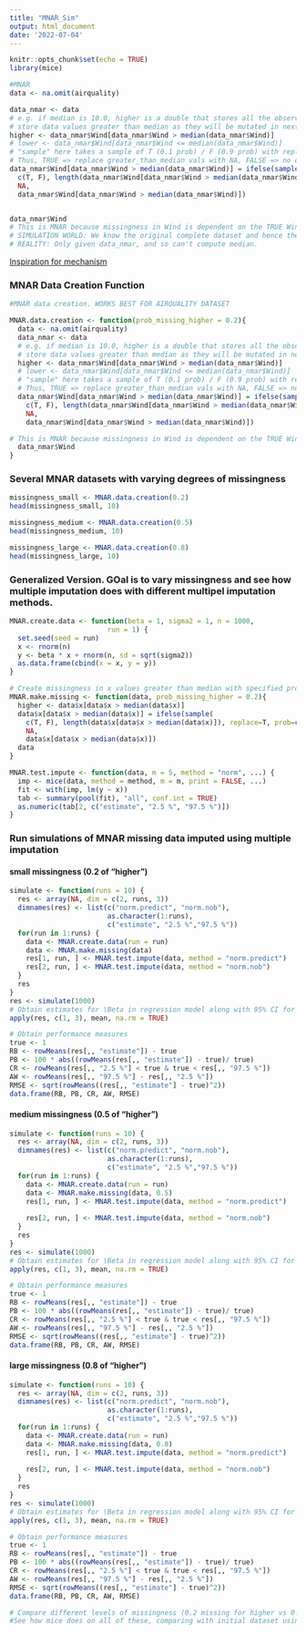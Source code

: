 ```yaml
---
title: "MNAR_Sim"
output: html_document
date: '2022-07-04'
---
```


```r
knitr::opts_chunk$set(echo = TRUE)
library(mice)

```

```r
#MNAR
data <- na.omit(airquality)

data_nmar <- data
# e.g. if median is 10.0, higher is a double that stores all the observed wind values greater than 10.0
# store data values greater than median as they will be mutated in next step
higher <- data_nmar$Wind[data_nmar$Wind > median(data_nmar$Wind)]
# lower <- data_nmar$Wind[data_nmar$Wind <= median(data_nmar$Wind)]
# "sample" here takes a sample of T (0.1 prob) / F (0.9 prob) with replacement of size equal to "higher". Since sample outputs a logical vector, TRUE corresponds to if statement being satisfied , FALSE corresponds to if statement not being satisfied. 
# Thus, TRUE => replace greater_than_median vals with NA, FALSE => no change.
data_nmar$Wind[data_nmar$Wind > median(data_nmar$Wind)] = ifelse(sample(
  c(T, F), length(data_nmar$Wind[data_nmar$Wind > median(data_nmar$Wind)]), replace=T, prob=c(0.2, 0.8)),
  NA,
  data_nmar$Wind[data_nmar$Wind > median(data_nmar$Wind)])


data_nmar$Wind
# This is MNAR because missingness in Wind is dependent on the TRUE Wind variable's median, which is unknown. Missingness is dependent on information that cannot be obtained without knowing the true values of the data.
# SIMULATION WORLD: We know the original complete dataset and hence the median
# REALITY: Only given data_nmar, and so can't compute median.
```
[Inspiration for mechanism](https://stats.stackexchange.com/questions/319886/simulate-missing-data-mechanism-mar-and-mnar "Google's Homepage")


### MNAR Data Creation Function
```r
#MNAR data creation. WORKS BEST FOR AIRQUALITY DATASET

MNAR.data.creation <- function(prob_missing_higher = 0.2){
  data <- na.omit(airquality)
  data_nmar <- data
  # e.g. if median is 10.0, higher is a double that stores all the observed wind values   greater than 10.0
  # store data values greater than median as they will be mutated in next step
  higher <- data_nmar$Wind[data_nmar$Wind > median(data_nmar$Wind)]
  # lower <- data_nmar$Wind[data_nmar$Wind <= median(data_nmar$Wind)]
  # "sample" here takes a sample of T (0.1 prob) / F (0.9 prob) with replacement of size equal to "higher". Since sample outputs a logical vector, TRUE corresponds to if statement being satisfied , FALSE corresponds to if statement not being satisfied. 
  # Thus, TRUE => replace greater_than_median vals with NA, FALSE => no change.
  data_nmar$Wind[data_nmar$Wind > median(data_nmar$Wind)] = ifelse(sample(
    c(T, F), length(data_nmar$Wind[data_nmar$Wind > median(data_nmar$Wind)]), replace=T, prob=c(prob_missing_higher, 1 - prob_missing_higher)),
    NA,
    data_nmar$Wind[data_nmar$Wind > median(data_nmar$Wind)])

# This is MNAR because missingness in Wind is dependent on the TRUE Wind variable's median, which is unknown. Missingness is dependent on information that cannot be obtained without knowing the true values of the data.
  data_nmar$Wind
}
```
### Several MNAR datasets with varying degrees of missingness
```r
missingness_small <- MNAR.data.creation(0.2)
head(missingness_small, 10)

```

```r
missingness_medium <- MNAR.data.creation(0.5)
head(missingness_medium, 10)
```

```r
missingness_large <- MNAR.data.creation(0.8)
head(missingness_large, 10)
```


### Generalized Version. GOal is to vary missingness and see how multiple imputation does with different multipel imputation methods.

```r
MNAR.create.data <- function(beta = 1, sigma2 = 1, n = 1000,
                        run = 1) {
  set.seed(seed = run)
  x <- rnorm(n)
  y <- beta * x + rnorm(n, sd = sqrt(sigma2))
  as.data.frame(cbind(x = x, y = y))
}

# Create missingness in x values greater than median with specified probability.
MNAR.make.missing <- function(data, prob_missing_higher = 0.2){
  higher <- data$x[data$x > median(data$x)]
  data$x[data$x > median(data$x)] = ifelse(sample(
    c(T, F), length(data$x[data$x > median(data$x)]), replace=T, prob=c(prob_missing_higher, 1 - prob_missing_higher)),
    NA,
    data$x[data$x > median(data$x)])
  data
}

MNAR.test.impute <- function(data, m = 5, method = "norm", ...) {
  imp <- mice(data, method = method, m = m, print = FALSE, ...)
  fit <- with(imp, lm(y ~ x))
  tab <- summary(pool(fit), "all", conf.int = TRUE)
  as.numeric(tab[2, c("estimate", "2.5 %", "97.5 %")])
}

```
### Run simulations of MNAR missing data imputed using multiple imputation

#### small missingness (0.2 of "higher")
```r
simulate <- function(runs = 10) {
  res <- array(NA, dim = c(2, runs, 3))
  dimnames(res) <- list(c("norm.predict", "norm.nob"),
                        as.character(1:runs),
                        c("estimate", "2.5 %","97.5 %"))
  for(run in 1:runs) {
    data <- MNAR.create.data(run = run)
    data <- MNAR.make.missing(data)
    res[1, run, ] <- MNAR.test.impute(data, method = "norm.predict")
    res[2, run, ] <- MNAR.test.impute(data, method = "norm.nob")
  }
  res
}
res <- simulate(1000)
# Obtain estimates for \Beta in regression model along with 95% CI for each of the given methods.
apply(res, c(1, 3), mean, na.rm = TRUE)

# Obtain performance measures
true <- 1
RB <- rowMeans(res[,, "estimate"]) - true
PB <- 100 * abs((rowMeans(res[,, "estimate"]) - true)/ true)
CR <- rowMeans(res[,, "2.5 %"] < true & true < res[,, "97.5 %"])
AW <- rowMeans(res[,, "97.5 %"] - res[,, "2.5 %"])
RMSE <- sqrt(rowMeans((res[,, "estimate"] - true)^2))
data.frame(RB, PB, CR, AW, RMSE)
```

#### medium missingness (0.5 of "higher")

```r
simulate <- function(runs = 10) {
  res <- array(NA, dim = c(2, runs, 3))
  dimnames(res) <- list(c("norm.predict", "norm.nob"),
                        as.character(1:runs),
                        c("estimate", "2.5 %","97.5 %"))
  for(run in 1:runs) {
    data <- MNAR.create.data(run = run)
    data <- MNAR.make.missing(data, 0.5)
    res[1, run, ] <- MNAR.test.impute(data, method = "norm.predict")
                                 
    res[2, run, ] <- MNAR.test.impute(data, method = "norm.nob")
  }
  res
}
res <- simulate(1000)
# Obtain estimates for \Beta in regression model along with 95% CI for each of the given methods.
apply(res, c(1, 3), mean, na.rm = TRUE)

# Obtain performance measures
true <- 1
RB <- rowMeans(res[,, "estimate"]) - true
PB <- 100 * abs((rowMeans(res[,, "estimate"]) - true)/ true)
CR <- rowMeans(res[,, "2.5 %"] < true & true < res[,, "97.5 %"])
AW <- rowMeans(res[,, "97.5 %"] - res[,, "2.5 %"])
RMSE <- sqrt(rowMeans((res[,, "estimate"] - true)^2))
data.frame(RB, PB, CR, AW, RMSE)
```

#### large missingness (0.8 of "higher")

```r
simulate <- function(runs = 10) {
  res <- array(NA, dim = c(2, runs, 3))
  dimnames(res) <- list(c("norm.predict", "norm.nob"),
                        as.character(1:runs),
                        c("estimate", "2.5 %","97.5 %"))
  for(run in 1:runs) {
    data <- MNAR.create.data(run = run)
    data <- MNAR.make.missing(data, 0.8)
    res[1, run, ] <- MNAR.test.impute(data, method = "norm.predict")
                                 
    res[2, run, ] <- MNAR.test.impute(data, method = "norm.nob")
  }
  res
}
res <- simulate(1000)
# Obtain estimates for \Beta in regression model along with 95% CI for each of the given methods.
apply(res, c(1, 3), mean, na.rm = TRUE)

# Obtain performance measures
true <- 1
RB <- rowMeans(res[,, "estimate"]) - true
PB <- 100 * abs((rowMeans(res[,, "estimate"]) - true)/ true)
CR <- rowMeans(res[,, "2.5 %"] < true & true < res[,, "97.5 %"])
AW <- rowMeans(res[,, "97.5 %"] - res[,, "2.5 %"])
RMSE <- sqrt(rowMeans((res[,, "estimate"] - true)^2))
data.frame(RB, PB, CR, AW, RMSE)
```




```r
# Compare different levels of missingness (0.2 missing for higher vs 0.4 vs 0.6 vs 0.8)
#See how mice does on all of these, comparing with initial dataset using performance # measures.
```

